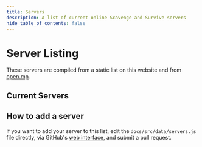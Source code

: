 ```yaml
---
title: Servers
description: A list of current online Scavenge and Survive servers
hide_table_of_contents: false
---
```



# Server Listing

These servers are compiled from a static list on this website and from [open.mp](https://open.mp/servers).

## Current Servers
<ServersTable />

## How to add a server

If you want to add your server to this list, edit the `docs/src/data/servers.js` file directly, via GitHub's [web interface](https://github.com/Southclaws/ScavengeSurvive/tree/master/docs/src/data/servers.js), and submit a pull request.
